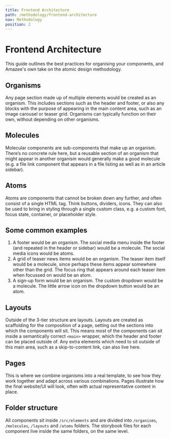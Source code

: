 ```yaml
---
title: Frontend Architecture
path: /methodology/frontend-architecture
nav: Methodology
position: 2
---
```


# Frontend Architecture

This guide outlines the best practices for organising your components, and Amazee's own take on the atomic design methodology.

## Organisms

Any page section made up of multiple elements would be created as an organism. This includes sections such as the header and footer, or also any blocks with the purpose of appearing in the main content area, such as an image carousel or teaser grid. Organisms can typically function on their own, without depending on other organisms.

## Molecules

Molecular components are sub-components that make up an organism. There’s no concrete rule here, but a reusable section of an organism that might appear in another organism would generally make a good molecule (e.g. a file link component that appears in a file listing as well as in an article sidebar).

## Atoms

Atoms are components that cannot be broken down any further, and often consist of a single HTML tag. Think buttons, dividers, icons. They can also be used to bring in styling through a single custom class, e.g. a custom font, focus state, container, or placeholder style.

## Some common examples

1. A footer would be an organism. The social media menu inside the footer (and repeated in the header or sidebar) would be a molecule. The social media icons would be atoms.
2. A grid of teaser news items would be an organism. The teaser item itself would be a molecule, since perhaps these items appear somewhere other than the grid. The focus ring that appears around each teaser item when focussed on would be an atom.
3. A sign-up form would be an organism. The custom dropdown would be a molecule. The little arrow icon on the dropdown button would be an atom.

## Layouts

Outside of the 3-tier structure are layouts. Layouts are created as scaffolding for the composition of a page, setting out the sections into which the components will sit. This means most of the components can sit inside a semantically correct `<main>` wrapper, which the header and footer can be placed outside of. Any extra elements which need to sit outside of this main area, such as a skip-to-content link, can also live here.

## Pages

This is where we combine organisms into a real template, to see how they work together and adapt across various combinations. Pages illustrate how the final website/UI will look, often with actual representative content in place.

## Folder structure

All components sit inside `/src/elements` and are divided into `/organisms`, `/molecules`, `/layouts` and `/atoms` folders. The storybook files for each component live inside the same folders, on the same level.
